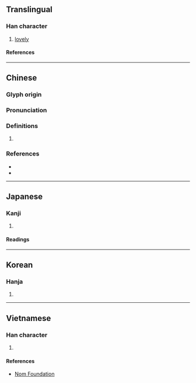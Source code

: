 {{character info/new}}
==Translingual==

===Han character===
{{Han char|rn=38|rad=女|as=16|sn=19|four=44431|canj=VTLF|ids=⿰女燕}}

# [[lovely]]

====References====
{{Han ref|kx=0273.380|dkj=06874|dj=0542.100|hdz=21089.070|uh=5B3F}}

----

==Chinese==
{{zh-forms}}

===Glyph origin===
{{Han etym}}

===Pronunciation===
{{zh-pron
|m=yàn
|c=jin2,jin3
|mc=y
|oc=y
|cat=
}}

===Definitions===
{{zh-hanzi}}

# {{rfdef|zh}}

===References===
* {{R:twedu|B00724}}
* {{R:yue:Hanzi}}

----

==Japanese==

===Kanji===
{{ja-kanji|grade=|rs=女16}}

# {{rfdef|ja|sort=女16}}

====Readings====
{{ja-readings
|on=えん
}}

----

==Korean==

===Hanja===
{{ko-hanja|연}}

# {{rfdef|ko|sort=女16}}

----

==Vietnamese==

===Han character===
{{vi-readings|rs=女16|reading=yến}}

# {{rfdef|vi|sort=女16}}

====References====
* [http://nomfoundation.org/common/nom_details.php?codepoint=5b3f Nom Foundation]